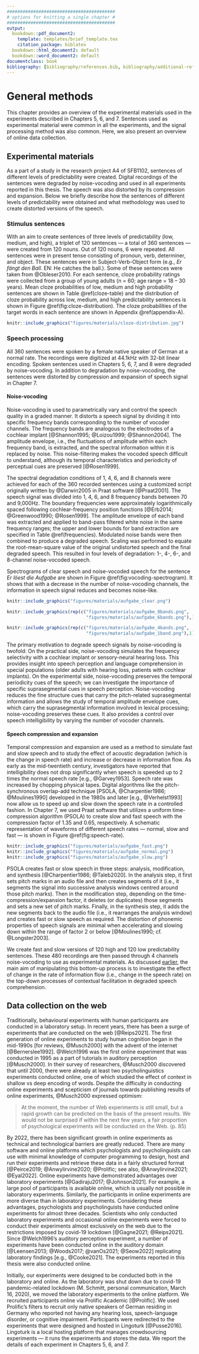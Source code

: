 ```yaml
---
#########################################
# options for knitting a single chapter #
#########################################
output:
  bookdown::pdf_document2:
    template: templates/brief_template.tex
    citation_package: biblatex
  bookdown::html_document2: default
  bookdown::word_document2: default
documentclass: book
bibliography: [bibliography/references.bib, bibliography/additional-references.bib]
---
```


# General methods {#chapter-methods}
\chaptermark{Methods}

This chapter provides an overview of the experimental materials used in the experiments described in Chapters 5, 6, and 7.
Sentences used as experimental material were common in all the experiments,
and the signal processing method was also common.
Here, we also present an overview of online data collection.

## Experimental materials {#experimental-materials}

As a part of a study in the research project A4 of SFB1102, sentences of different levels of predictability were created.
Digital recordings of the sentences were degraded by noise-vocoding and used in all experiments reported in this thesis.
The speech was also distorted by its compression and expansion.
<!-- In all the experiments in this thesis, we used spoken sentences which were degraded by noise-vocoding. -->
<!-- We processed those spoken sentences to create different versions of distorted speech. -->
Below we briefly describe how the sentences of different levels of predictability were obtained
and what methodology was used to create distorted versions of the speech.

### Stimulus sentences

With an aim to create sentences of three levels of predictability (low, medium, and high), a triplet of 120 sentences --- a total of 360 sentences --- were created from 120 nouns.
Out of 120 nouns, 6 were repeated.
All sentences were in present tense consisting of pronoun, verb, determiner, and object.
These sentences were in Subject-Verb-Object form (e.g., *Er fängt den Ball*. EN: He catches the ball.).
Some of these sentences were taken from @Obleser2010.
For each sentence, cloze probability ratings were collected from a group of young adults (n = 60; age range = 18 – 30 years).
Mean cloze probabilities of low, medium and high probability sentences are shown in Table \@ref(cloze-table) and
<!--Mean cloze probabilities were 0.022 (SD = 0.027; range = 0.00 – 0.09) for low predictability sentences,
0.274 (SD = 0.134; range = 0.1 – 0.55) for medium predictability sentences,
and 0.752 (SD = 0.123; range = 0.56 – 1.00) for high predictability sentences.-->
the distribution of cloze probability across low, medium, and high predictability sentences is shown in Figure \@ref(fig:cloze-distribution).
The cloze probabilities of the target words in each sentence are shown in Appendix \@ref(appendix-A).

\begin{table}[ht]
\begin{center}
\caption{Cloze probabilities of high, medium and low predictability sentences} 
\label{cloze-table} 
\vskip 0.12in
\begin{tabular}{c c c}
\toprule
 & \multicolumn{2}{c}{Cloze probability} \\
\cmidrule(l){2-3}
Predictability & Mean $\pm$ SD & Range \\
\midrule
Low & 0.022 $\pm$ 0.027 & 0.00 – 0.09 \\
Medium & 0.274 $\pm$ 0.134 & 0.1 – 0.55 \\
High & 0.752 $\pm$ 0.123 & 0.56 – 1.00 \\
\bottomrule
\end{tabular}
\end{center}
\end{table}

```r
knitr::include_graphics("figures/materials/cloze-distribution.jpg")
```


### Speech processing {#speech-processing}

All 360 sentences were spoken by a female native speaker of German at a normal rate.
The recordings were digitized at 44.1kHz with 32-bit linear encoding.
Spoken sentences used in Chapters 5, 6, 7, and 8 were degraded by noise-vocoding.
In addition to degradation by noise-vocoding, the sentences were distorted by compression and expansion of speech signal in Chapter 7.

#### Noise-vocoding {#noise-vocoding}

<!-- If the cut-off frequencies of the bandwidth of the speech signal (i.e., the analysis band) and the bandwidth of the noise do not match then the resulting noise-vocoded speech becomes spectrally shifted [e.g., @Faulkner2012]. -->
Noise-vocoding is used to parametrically vary and control the speech quality in a graded manner.
<!-- It largely removes the spectral details of the speech signal but preserves the temporal and preiodicity cues [@Rosen1999]. -->
It distorts a speech signal by dividing it into specific frequency bands corresponding to the number of vocoder channels.
The frequency bands are analogous to the electrodes of a cochlear implant [@Shannon1995; @Loizou1999; @Shannon2004].
The amplitude envelope, i.e., the fluctuations of amplitude within each frequency band, is extracted, and the spectral information within it is replaced by noise.
This noise-filtering makes the vocoded speech difficult to understand, although its temporal characteristics and periodicity of perceptual cues are preserved [@Rosen1999].

The spectral degradation conditions of 1, 4, 6, and 8 channels were achieved for each of the 360 recorded sentences using a customized script originally written by @Darwin2005 in Praat software [@Praat2001].
The speech signal was divided into 1, 4, 6, and 8 frequency bands between 70 and 9,000Hz.
The boundary frequencies were approximately logarithmically spaced following cochlear-frequency position functions [@Erb2014; @Greenwood1990; @Rosen1999].
The amplitude envelope of each band was extracted and applied to band-pass filtered white noise in the same frequency ranges;
the upper and lower bounds for band extraction are specified in Table \@ref(frequencies).
Modulated noise bands were then combined to produce a degraded speech.
Scaling was performed to equate the root-mean-square value of the original undistorted speech and the final degraded speech.
This resulted in four levels of degradation: 1-, 4-, 6-, and 8-channel noise-vocoded speech.
<!-- The 1-channel noise-vocoding provides a baseline condition as speech encoded with only one frequency band is least to non-intelligible. -->
<!--However, speech vocoded through four or more channels has been shown to be well intelligible – Ueda and Nakajima (2017) derived from the factor analysis of spectral fluctuations in eight languages, including German, that four channels are sufficient, and they also identified the optimal boundary frequencies for 4 channels vocoding.
These are similar, although not identical, to the cochlear-frequency position function-based boundary frequencies chosen in the current study.-->

Spectrograms of clear speech and noise-vocoded speech for the sentence *Er löest die Aufgabe* are shown in Figure \@ref(fig:vocoding-spectrogram). It shows that with a decrease in the number of noise-vocoding channels, the information in speech signal reduces and becomes noise-like.

```r

knitr::include_graphics("figures/materials/aufgabe_clear.png")

knitr::include_graphics(rep(c("figures/materials/aufgabe_8bands.png",
                              "figures/materials/aufgabe_6bands.png"),1))

knitr::include_graphics(rep(c("figures/materials/aufgabe_4bands.png",
                              "figures/materials/aufgabe_1band.png"),1))

```

```{=tex}
\begin{table}[H]
\begin{center}
\tiny
\caption{Boundary frequencies (in Hz) for 1, 4, 6 and 8 channels noise-vocoding conditions} 
\label{frequencies} 
\vskip 0.12in
\begin{tabular}{llllllllll} 
\hline
Number of channels     &    Boundary frequencies \\
\hline
1   &   70    &   9000   &     &     &       &       &        &       &   \\

4   &   70    &   423   &   1304  &   3504  &   9000    &       &        &       &   \\

6   &   70    &   268   &   633   &   1304  &   2539    &   4813    &    9000    &       &   \\

8   &   70    &   207   &   423   &   764   &   1304    &   2156    &    3504    &   5634    &   9000\\
\hline
\end{tabular} 
\end{center} 
\end{table}
```

The primary motivation to degrade speech signals by noise-vocoding is twofold:
On the practical side, noise-vocoding simulates the frequency selectivity with a cochlear implant or sensory-neural hearing loss.
This provides insight into speech perception and language comprehension in special populations (older adults with hearing loss, patients with cochlear implants).
On the experimental side, noise-vocoding preserves the temporal periodicity cues of the speech;
we can investigate the importance of specific suprasegmental cues in speech perception.
Noise-vocoding reduces the fine structure cues that carry the pitch-related suprasegmental information
and allows the study of temporal amplitude envelope cues, which carry the suprasegmental information involved in lexical processing;
noise-vocoding preserves these cues.
It also provides a control over speech intelligibility by varying the number of vocoder channels.

#### Speech compression and expansion {#compression-expansion}

Temporal compression and expansion are used as a method to simulate fast and slow speech and
to study the effect of acoustic degradation (which is the change in speech rate) and increase or decrease in information flow.
As early as the mid-twentieth century, investigators have reported that intelligibility does not drop significantly when speech is speeded up to 2 times the normal speech rate [e.g., @Garvey1953].
Speech rate was increased by chopping physical tapes.
Digital algorithms like the pitch-synchronous overlap-add technique [PSOLA, @Charpentier1986; @Moulines1990] developed in the 1980s and later [e.g., @Verhelst1993] now allow us to speed up and slow down the speech rate in a controlled fashion.
In Chapter 7, we used Praat software that utilizes a uniform time-compression algorithm (PSOLA) to create slow and fast speech with the compression factor of 1.35 and 0.65, respectively.
A schematic representation of waveforms of different speech rates --- normal, slow and fast --- is shown in Figure \@ref(fig:speech-rate).

```r

knitr::include_graphics("figures/materials/aufgabe_fast.png")
knitr::include_graphics("figures/materials/aufgabe_normal.png")
knitr::include_graphics("figures/materials/aufgabe_slow.png")

```

PSOLA creates fast or slow speech in three steps: analysis, modification, and synthesis [@Charpentier1986; @Taleb2020].
In the analysis step, it first sets pitch marks in an audio file and then creates segments of it
(i.e., it segments the signal into successive analysis windows centred around those pitch marks).
Then in the modification step, depending on the time-compression/expansion factor, it deletes (or duplicates) those segments and sets a new set of pitch marks.
Finally, in the synthesis step, it adds the new segments back to the audio file (i.e., it rearranges the analysis window) and creates fast or slow speech as required.
The distortion of phonemic properties of speech signals are minimal when accelerating and slowing down within the range of factor 2 or below [@Moulines1990; cf. @Longster2003].

We create fast and slow versions of 120 high and 120 low predictability sentences.
These 480 recordings are then passed through 4 channels noise-vocoding to use as experimental materials.
As discussed [earlier](#research-goals), the main aim of manipulating this bottom-up process is to investigate the effect of change in the rate of information flow (i.e., change in the speech rate) on the top-down processes of contextual facilitation in degraded speech comprehension.
<!-- In Experiment 3, PSOLA algorithm in Praat software is used to increase the rate of speech by a factor of 0.65 before passing it through 4-channels noise-vocoding. -->

## Data collection on the web {#online-experiment}

<!--- Write a few sentences about similarity and dissimilarity about online and lab data collection.
- Cite the papers that have done such comparisons.
- Cite specifically the auditory modalities ones.
- Then mention Lingoturk, and Prolific.
- Mention screening in Prolific.

- Data colxn in lab and online
- Online expt hosting platform
- Recruiting participants online -->
Traditionally, behavioural experiments with human participants are conducted in a laboratory setup.
In recent years, there has been a surge of experiments that are conducted on the web [@Reips2021].
The first generation of online experiments to study human cognition began in the mid-1990s [for reviews, @Musch2000] with the advent of the internet [@Bernerslee1992].
@Welch1996 was the first online experiment that was conducted in 1995 as a part of tutorials in auditory perception [@Musch2000].
In their survey of researchers, @Musch2000 discovered that until 2000, there were already at least two psycholinguistics experiments conducted online,
one of which studied the effect of context in shallow vs deep encoding of words.
Despite the difficulty in conducting online experiments and scepticism of journals towards publishing results of online experiments,
@Musch2000 expressed optimism:

>
At the moment, the number of Web experiments is still small, but a rapid growth can be predicted on the basis of the present results.
We would not be surprised if within the next few years, a fair proportion of psychological experiments will be conducted on the Web. (p. 85)
<!-- > -->
<!-- > `r tufte::quote_footer('--- Musch & Reips, 2000, p. 85')` -->

<!-- It will be interesting to see how the experiences of the early researchers shape this new direction in psychological research." -->
By 2022, there has been significant growth in online experiments as technical and technological barriers are greatly reduced.
There are many software and online platforms which psychologists and psycholinguists can use with minimal knowledge of computer programming
to design, host and run their experiments and retrieve these data in a fairly structured format [@Peirce2019; @Anwylirvine2020; @Prolific; see also, @Anwylirvine2021; @Eyal2022].
Online experiments have demonstrated advantages over laboratory experiments [@Gadiraju2017; @Johnson2021].
For example, a large pool of participants is available online, which is usually not possible in laboratory experiments.
Similarly, the participants in online experiments are more diverse than in laboratory experiments.
Considering these advantages, psychologists and psycholinguists have conducted online experiments for almost three decades.
Scientists who only conducted laboratory experiments and occasional online experiments were forced to conduct their experiments almost exclusively on the web due to the restrictions imposed by covid-19 lockdown [@Gagne2021; @Reips2021].
Since @Welch1996's auditory perception experiment, a number of experiments have been conducted online in the auditory domain [@Leensen2013; @Woods2017; @vanOs2021; @Seow2022] replicating laboratory findings [e.g., @Cooke2021].
The experiments reported in this thesis were also conducted online.

Initially, our experiments were designed to be conducted both in the laboratory and online.
As the laboratory was shut down due to covid-19 pandemic-related lockdown (M. Schmitt, personal communication, March 16, 2020), we moved the laboratory experiments to the online platform.
We recruited participants online via Prolific Academic [@Prolific].
We used Prolific's filters to recruit only native speakers of German residing in Germany
who reported not having any hearing loss, speech-language disorder, or cognitive impairment.
Participants were redirected to the experiments that were designed and hosted in Lingoturk [@Pusse2016].
Lingoturk is a local hosting platform that manages crowdsourcing experiments --- it runs the experiments and stores the data.
We report the details of each experiment in Chapters 5, 6, and 7.

